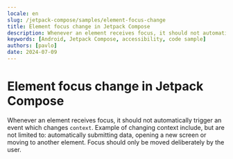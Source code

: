 ```yaml
---
locale: en
slug: /jetpack-compose/samples/element-focus-change
title: Element focus change in Jetpack Compose
description: Whenever an element receives focus, it should not automatically trigger an event which changes context.
keywords: [Android, Jetpack Compose, accessibility, code sample]
authors: [pavlo]
date: 2024-07-09
---
```


# Element focus change in Jetpack Compose

Whenever an element receives focus, it should not automatically trigger an event which changes `context`. Example of changing context include, but are not limited to: automatically submitting data, opening a new screen or moving to another element. Focus should only be moved deliberately by the user.

<CodeSample id="element-focus" platform="jetpack-compose" locale="en"/>
